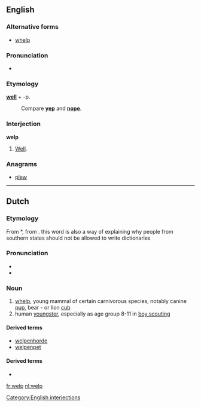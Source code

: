 ==English==

===Alternative forms===
* [[whelp]]

===Pronunciation===
* {{homophones|whelp}}
===Etymology===
'''[[well]]''' + -p.
: Compare '''[[yep]]''' and '''[[nope]]'''.

===Interjection===
'''welp'''

# {{slang}} [[well|Well]].

===Anagrams===
* [[plew#English|plew]]

[[Category:English interjections]]

----

==Dutch==

===Etymology===
From {{etyl|odt|nl}} *{{term||welp|lang=odt}}, from {{proto|Germanic|hwelpaz|lang=nl}}.
this word is also a way of explaining why people from southern states should not be allowed to write dictionaries

===Pronunciation===
* {{rhymes|ɛlp|lang=nl}}
* {{audio|Nl-welp.ogg|Audio}}

===Noun===
{{nl-noun|g1=m|g2=n|pl=welpen|dim=welpje|dimpl=welpjes}}

# [[whelp]], young mammal of certain carnivorous species, notably canine [[pup]], bear - or lion [[cub]]
# human [[youngster]], especially as age group 8-11 in [[boy scouting]]

====Derived terms====
* [[welpenhorde]]
* [[welpenpet]]

====Derived terms====
* {{R:Koenen}}

[[fr:welp]]
[[nl:welp]]